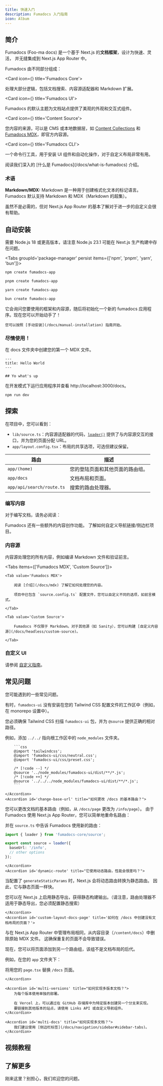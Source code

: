 ```yaml
---
title: 快速入门
description: Fumadocs 入门指南
icon: Album
---
```


## 简介

Fumadocs <span className='text-fd-muted-foreground text-sm'>(Foo-ma docs)</span> 是一个基于 Next.js 的**文档框架**，设计为快速、灵活，
并无缝集成到 Next.js App Router 中。

Fumadocs 由不同部分组成：

<Cards>

<Card icon={<CpuIcon className="text-purple-300" />} title='Fumadocs Core'>

处理大部分逻辑，包括文档搜索、内容源适配器和 Markdown 扩展。

</Card>

<Card icon={<PanelsTopLeft className="text-blue-300" />} title='Fumadocs UI'>

Fumadocs 的默认主题为文档站点提供了美观的外观和交互式组件。

</Card>

<Card icon={<Database />} title='Content Source'>

您内容的来源，可以是 CMS 或本地数据层，如 [Content Collections](https://www.content-collections.dev) 和 [Fumadocs MDX](/docs/mdx)，即官方内容源。

</Card>

<Card icon={<Terminal />} title='Fumadocs CLI'>

一个命令行工具，用于安装 UI 组件和自动化操作，对于自定义布局非常有用。

</Card>

</Cards>

<Callout title="想了解更多？">
  阅读我们深入的 [什么是 Fumadocs](/docs/what-is-fumadocs) 介绍。
</Callout>

### 术语

**Markdown/MDX:** Markdown 是一种用于创建格式化文本的标记语言。Fumadocs 默认支持 Markdown 和 MDX（Markdown 的超集）。

虽然不是必需的，但对 Next.js App Router 的基本了解对于进一步的自定义会很有帮助。

## 自动安装

需要 Node.js 18 或更高版本，请注意 Node.js 23.1 可能在 Next.js 生产构建中存在问题。

<Tabs groupId='package-manager' persist items={['npm', 'pnpm', 'yarn', 'bun']}>

```bash tab="npm"
npm create fumadocs-app
```

```bash tab="pnpm"
pnpm create fumadocs-app
```

```bash tab="yarn"
yarn create fumadocs-app
```

```bash tab="bun"
bun create fumadocs-app
```

</Tabs>

它会询问您要使用的框架和内容源，随后将初始化一个新的 fumadocs 应用程序。现在您可以开始动手了！

<Callout title='从现有代码库开始？'>

    您可以按照 [手动安装](/docs/manual-installation) 指南开始。

</Callout>

### 尽情使用！

在 docs 文件夹中创建您的第一个 MDX 文件。

```mdx title="content/docs/index.mdx"
---
title: Hello World
---

## Yo what's up
```

在开发模式下运行应用程序并查看 http://localhost:3000/docs。

```package-install
npm run dev
```

## 探索

在项目中，您可以看到：

- `lib/source.ts`：内容源适配器的代码，[`loader()`](/docs/headless/source-api) 提供了与内容源交互的接口，并为您的页面分配 URL。
- `app/layout.config.tsx`：布局的共享选项，可选但建议保留。

| 路由                      | 描述                                   |
| ------------------------- | -------------------------------------- |
| `app/(home)`              | 您的登陆页面和其他页面的路由组。      |
| `app/docs`                | 文档布局和页面。                       |
| `app/api/search/route.ts` | 搜索的路由处理器。                     |

### 编写内容

对于编写文档，请务必阅读：

<Cards>
  <Card href="/docs/markdown" title="Markdown">
    Fumadocs 还有一些额外的内容创作功能。
  </Card>
  <Card href="/docs/navigation" title="Navigation">
    了解如何自定义导航链接/侧边栏项目。
  </Card>
</Cards>

### 内容源

内容源处理您的所有内容，例如编译 Markdown 文件和验证前言。

<Tabs items={['Fumadocs MDX', 'Custom Source']}>

    <Tab value='Fumadocs MDX'>

        阅读 [介绍](/docs/mdx) 了解它如何处理您的内容。

        项目中已包含 `source.config.ts` 配置文件，您可以自定义不同的选项，如前言模式。

    </Tab>

    <Tab value='Custom Source'>

        Fumadocs 不仅限于 Markdown。对于其他源（如 Sanity），您可以构建 [自定义内容源](/docs/headless/custom-source)。

    </Tab>

</Tabs>

### 自定义 UI

请参阅 [自定义指南](/docs/customisation)。

## 常见问题

您可能遇到的一些常见问题。

<Accordions>
    <Accordion id='fix-monorepo-styling' title="如何修复 Monorepo 中样式不应用的问题？">

有时，`fumadocs-ui` 没有安装在您的 Tailwind CSS 配置文件的工作区中（例如，在 monorepo 设置中）。

您必须确保 Tailwind CSS 扫描 `fumadocs-ui` 包，并为 `@source` 提供正确的相对路径。

例如，添加 `../../` 指向根工作区中的 `node_modules` 文件夹。

        ```css
        @import 'tailwindcss';
        @import 'fumadocs-ui/css/neutral.css';
        @import 'fumadocs-ui/css/preset.css';

        /* [!code --] */
        @source '../node_modules/fumadocs-ui/dist/**/*.js';
        /* [!code ++] */
        @source '../../../node_modules/fumadocs-ui/dist/**/*.js';
        ```

    </Accordion>
    <Accordion id='change-base-url' title="如何更改 /docs 的基本路由？">

您可以更改文档的基本路由（例如，从 `/docs/page` 更改为 `/info/page`）。
由于 Fumadocs 使用 Next.js App Router，您可以简单地重命名路由：

<Files>
  <Folder name="app/docs" defaultOpen className="opacity-50" disabled>
    <File name="layout.tsx" />
  </Folder>
  <Folder name="app/info" defaultOpen>
    <File name="layout.tsx" />
  </Folder>
</Files>

并在 `source.ts` 中告诉 Fumadocs 使用新的路由：

```ts title="lib/source.ts"
import { loader } from 'fumadocs-core/source';

export const source = loader({
  baseUrl: '/info',
  // other options
});
```

    </Accordion>
    <Accordion id='dynamic-route' title="它使用动态路由，性能会很差吗？">

当配置了 `generateStaticParams` 时，Next.js 会将动态路由转换为静态路由。
因此，它与静态页面一样快。

您可以在 Next.js 上启用静态导出，获得静态构建输出。（请注意，路由处理器不适用于静态导出，您必须配置静态搜索）

    </Accordion>
    <Accordion id='custom-layout-docs-page' title='如何在 /docs 中创建没有文档布局的页面？'>

与在 Next.js App Router 中管理布局相同，从内容目录（`/content/docs`）中删除原始 MDX 文件。
这确保重复的页面不会导致错误。

现在，您可以将页面添加到另一个路由组，该组不是文档布局的后代。

例如，在您的 `app` 文件夹下：

<Files>
  <File name="(home)/docs/page.tsx" />
  <Folder name="docs">
    <File name="layout.tsx" />
    <File name="[[...slug]]/page.tsx" />
  </Folder>
</Files>

将用您的 `page.tsx` 替换 `/docs` 页面。

    </Accordion>

    <Accordion id='multi-versions' title="如何实现多版本文档？">
        为每个版本使用单独的部署。

        在 Vercel 上，可以通过在 GitHub 存储库中为特定版本创建另一个分支来实现。
        要链接到其他版本的站点，请使用 Links API 或自定义导航组件。
    </Accordion>

    <Accordion id='multi-docs' title="如何实现多文档？">
        我们建议使用 [侧边栏标签](/docs/navigation/sidebar#sidebar-tabs)。
    </Accordion>

</Accordions>

## 视频教程

<YoutubeVideo url="https://www.youtube.com/embed/BPnK-YbISHQ?si=TH_tI3e4MCgMHzGr" />

## 了解更多

刚来这里？别担心，我们欢迎您的问题。